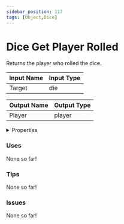 ```yaml
---
sidebar_position: 117
tags: [Object,Dice]
---
```


# Dice Get Player Rolled

Returns the player who rolled the dice.




<EsbSvg />

| Input Name | Input Type |
|-----------|-----------|
| Target | die |

| Output Name | Output Type |
|-----------|-----------|
| Player | player |


<details>
  <summary>Properties</summary>
  <div>
    <div>
    <table>
      <thead>
        <tr>
          <th>Is beta required?</th>
          <th>❌</th>
        </tr>
        <tr>
          <th>Is this chip a trolling risk?</th>
          <th>❌</th>
        </tr>
        <tr>
          <th>Chip UUID</th>
          <th>c1fdc4fa-fcb4-4ea4-b505-7b1d15fb8117</th>
        </tr>
      </thead>
    </table>
    </div>
  </div>
</details>

### Uses

None so far!

### Tips

None so far!

### Issues

None so far!
